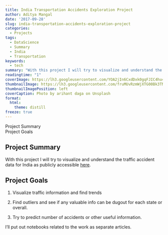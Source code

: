 ```yaml
---
title: India Transportation Accidents Exploration Project
author: Aditya Mangal
date: '2017-09-28'
slug: india-transportation-accidents-exploration-project
categories:
  - Projects
tags:
  - DataScience
  - Summary
  - India
  - Transportation
keywords:
  - tech
summary: "With this project I will try to visualize and understand the traffic accident data for India as publicly accessible  [here](https://data.gov.in/)"
readingtime: "1"
coverImage: https://lh3.googleusercontent.com/YOA2jIn6CxdDxk0gqFJIC4hu4wiIDNLAhbZmP0853jfqatj0-Q78JFYEFiYlG_aYpfppvQz9jKEIVUE0RkDxkkr5_4m4BawaFs4Sf41UAI6O88Jv5TrjBBILRC2A3lYIeLMgIL7mP84e9PtirciRCwFWPjdyKgBqOMODGGkVdd6F3rLttdr7PC1EoCuQPccYO-sSJIV-P1ar2Ismm44szrS-WiuK1IinUC5nr6zPPYPA4GoQ6YE_V91iUa0qUf3InmOxP8UZO1zlyCF7urbuF6tdJ_VmMSbil4eNF0dLYmHKy3uXFi3nZfq7LXH1enbgzH7hTcai39dulerm3VmVEj6Lgij117G4VAw_TjPDFDmk3yvOWkp2D-1UNYV-qzhQSwrTBbFq4HDkdEvrXmv_jZBSECt4Bia_bjWA5gQOaNagL_ZxWTBLpbz_F3nuobFjNt_jmbWm584sfzPy5uHy3xkj0pdzYsQCpb5q9H30aBn6riYRtvhgjC3xruOVdfP8j7CnphccrPjuzReYDYEatO-JtUHS-dXEw7YaJBnQRJZF9XvbusTxWuUuLfZukGkq4yGaU9WdsNNUb6qZMSkw9RuOplce3r8Sb6Yy1s_b1ZN4reB78vsL3Zr0e593V417VjUtWS-pIu68vyXJZaXzGqAC95yOxf-f=w2500-h1662-no
thumbnailImage: https://lh3.googleusercontent.com/fruMUvRzmWjXTG00Bk3TNfbHfTBDEgWQcK2L9Feb7tQM0FCzSk8o-DybzHccDP0PrBljq2y9X-GZuRTQXrat5_D_y3S1amU22CXBo-UPzr7RPGLkRl_53xksS_dtB3A-TCbqHTwOrOufikQznE7-7X8AtMrM53cHCJnR99ob7h8v_CEEQLOdje2DCBwblUtr4Mofna7vFWo7x7vRapU5pcyigJI6Qahne2vYAQiCjXP1lr8vJUN2a4C9mbr9xqDzH2UaNsZwuqsr53lhusfa-e8EhD0gTMZdL0FACu2McPJNDnJEeBG4dMbdB5IscN6w6Z6577nnSu0nTk0AibdUuI429JGQB2nPFZqLfk5uNKOGd4txq6ZJZifE11L9qyoXIw7WGGPC37qkQPYA5hKuGSfUZGG-VixKWX0AU0FI219exef5i5eo4yDyTn2dLiDJprA6MwEm_31a4aA_pbIgGR1O6HML3xCaManQAOv-7N0m1t2X3IwfSj7yq2hSydvQIoiCg7tb5ifPgVSrgWAvN64Jwp2AADJU_a16fIyO5HXv2XFURXEpsKj4sr9zzFDLMdY3wE6yip0vnH09xumEYNyvOEp2zkC2jPYGP5MPCgYSOpwnFLpLPxy49RFKbXMTHtS8XKFiuxH6b_gpPqPUOLwgASVOm_aH=w750-h498-no
thumbnailImagePosition: left
coverCaption: Photo by arihant daga on Unsplash
format:
  html:
    theme: distill
freeze: true
---
```




<div id="TOC">
<ul>
<li><a href="#project-summary">Project Summary</a></li>
<li><a href="#project-goals">Project Goals</a></li>
</ul>
</div>

<div id="project-summary" class="section level1">
<h1>Project Summary</h1>
<p>With this project I will try to visualize and understand the traffic accident data for India as publicly accessible <a href="https://data.gov.in/">here</a>.</p>
</div>
<div id="project-goals" class="section level1">
<h1>Project Goals</h1>
<ol style="list-style-type: decimal">
<li><p>Visualize traffic information and find trends</p></li>
<li><p>Find outliers and see if any valuable info can be dugout for each state or overall.</p></li>
<li><p>Try to predict number of accidents or other useful information.</p></li>
</ol>
<p>I’ll put out notebooks related to the work as separate articles.</p>
</div>
